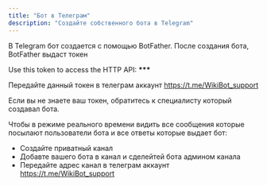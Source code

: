 ```yaml
---
title: "Бот в Телеграм"
description: "Создайте собственного бота в Telegram"
---
```


В Telegram бот создается с помощью BotFather. После создания бота, BotFather выдаст токен

Use this token to access the HTTP API: ******\*\*\*******

Передайте данный токен в телеграм аккаунт https://t.me/WikiBot_support

Если вы не знаете ваш токен, обратитесь к специалисту который создавал бота.

Чтобы в режиме реального времени видить все сообщения которые посылают пользователи бота и все ответы которые выдает бот:

- Создайте приватный канал
- Добавте вашего бота в канал и сделейтей бота админом канала
- Передайте адрес канал в телеграм аккаунт https://t.me/WikiBot_support
